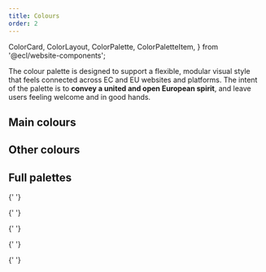 ```yaml
---
title: Colours
order: 2
---
```


  ColorCard,
  ColorLayout,
  ColorPalette,
  ColorPaletteItem,
} from '@ecl/website-components';

The colour palette is designed to support a flexible, modular visual style that feels connected across EC and EU websites and platforms. The intent of the palette is to **convey a united and open European spirit**, and leave users feeling welcome and in good hands.

## Main colours

<ColorLayout>
  <ColorPalette>
    <ColorPaletteItem value="#082b7a" name="Primary20" />
    <ColorPaletteItem value="#0a328e" name="Primary15" />
    <ColorPaletteItem value="#0b39a2" name="Primary10" />
    <ColorPaletteItem value="#0e47cb" name="Primary" />
    <ColorPaletteItem value="#3e6cd5" name="Primary-10" />
    <ColorPaletteItem value="#6e91e0" name="Primary-20" ui="dark" />
    <ColorPaletteItem value="#9fb5ea" name="Primary-30" ui="dark" />
    <ColorPaletteItem value="#cfdaf5" name="Primary-40" ui="dark" />
    <ColorPaletteItem value="#e7edfa" name="Primary-45" ui="dark" />
    <ColorPaletteItem value="#f3f6fc" name="Primary-50" ui="dark" />
  </ColorPalette>

<ColorPalette>
  <ColorPaletteItem value="#997a00" name="Secondary20" ui="dark" />
  <ColorPaletteItem value="#cca300" name="Secondary10" ui="dark" />
  <ColorPaletteItem value="#fc0" name="Secondary" ui="dark" />
  <ColorPaletteItem value="#ffd633" name="Secondary-10" ui="dark" />
  <ColorPaletteItem value="#ffe066" name="Secondary-20" ui="dark" />
  <ColorPaletteItem value="#ffeb99" name="Secondary-30" ui="dark" />
  <ColorPaletteItem value="#fff5cc" name="Secondary-40" ui="dark" />
  <ColorPaletteItem value="#fffae6" name="Secondary-45" ui="dark" />
</ColorPalette>

  <ColorPalette>
    <ColorPaletteItem value="#171a22" name="Dark20" />
    <ColorPaletteItem value="#1e222d" name="Dark10" />
    <ColorPaletteItem value="#262b38" name="Dark" />
    <ColorPaletteItem value="#515560" name="Dark-10" />
    <ColorPaletteItem value="#7d8088" name="Dark-20" />
    <ColorPaletteItem value="#a8aaaf" name="Dark-30" ui="dark" />
  </ColorPalette>
</ColorLayout>

## Other colours

<ColorLayout>
  <ColorPalette>
    <ColorPaletteItem value="#00e9ff" name="Accent" ui="dark" />
    <ColorPaletteItem value="#fcfcfc" name="Background" ui="dark" />
    <ColorPaletteItem value="#0e47cb" name="Branding" />
  </ColorPalette>

  <ColorPalette>
    <ColorPaletteItem value="#0e47cb" name="Info" />
    <ColorPaletteItem value="#008d66" name="Success" ui="dark" />
    <ColorPaletteItem value="#bf0036" name="Error" />
    <ColorPaletteItem value="#ef0044" name="Error-10" ui="dark" />
    <ColorPaletteItem value="#cc4e00" name="Warning" ui="dark" />
  </ColorPalette>
</ColorLayout>

## Full palettes

<ColorLayout>
  <ColorPalette>
    <ColorPaletteItem value="#082b7a" name="Blue-140" />
    <ColorPaletteItem value="#0a328e" name="Blue-130" />
    <ColorPaletteItem value="#0b39a2" name="Blue-120" />
    <ColorPaletteItem value="#0d40b7" name="Blue-110" />
    <ColorPaletteItem value="#0e47cb" name="Blue-100" />
    <ColorPaletteItem value="#3e6cd5" name="Blue-80" />
    <ColorPaletteItem value="#6e91e0" name="Blue-60" ui="dark" />
    <ColorPaletteItem value="#9fb5ea" name="Blue-40" ui="dark" />
    <ColorPaletteItem value="#cfdaf5" name="Blue-20" ui="dark" />
    <ColorPaletteItem value="#e7edfa" name="Blue-10" ui="dark" />
    <ColorPaletteItem value="#f3f6fc" name="Blue-5" ui="dark" />
  </ColorPalette>

{' '}
<ColorPalette>
  <ColorPaletteItem value="#007957" name="Green-140" />
  <ColorPaletteItem value="#008d66" name="Green-130" ui="dark" />
  <ColorPaletteItem value="#00a174" name="Green-120" ui="dark" />
  <ColorPaletteItem value="#00b583" name="Green-110" ui="dark" />
  <ColorPaletteItem value="#00c991" name="Green-100" ui="dark" />
  <ColorPaletteItem value="#33d4a7" name="Green-80" ui="dark" />
  <ColorPaletteItem value="#66dfbd" name="Green-60" ui="dark" />
  <ColorPaletteItem value="#99e9d3" name="Green-40" ui="dark" />
  <ColorPaletteItem value="#ccf4e9" name="Green-20" ui="dark" />
  <ColorPaletteItem value="#e6faf4" name="Green-10" ui="dark" />
  <ColorPaletteItem value="#f2fcf9" name="Green-5" ui="dark" />
</ColorPalette>

{' '}
<ColorPalette>
  <ColorPaletteItem value="#171a22" name="Grey-140" />
  <ColorPaletteItem value="#1b1e27" name="Grey-130" />
  <ColorPaletteItem value="#1e222d" name="Grey-120" />
  <ColorPaletteItem value="#222732" name="Grey-110" />
  <ColorPaletteItem value="#262b38" name="Grey-100" />
  <ColorPaletteItem value="#515560" name="Grey-80" />
  <ColorPaletteItem value="#7d8088" name="Grey-60" />
  <ColorPaletteItem value="#a8aaaf" name="Grey-40" ui="dark" />
  <ColorPaletteItem value="#d4d5d7" name="Grey-20" ui="dark" />
  <ColorPaletteItem value="#e9eaeb" name="Grey-10" ui="dark" />
  <ColorPaletteItem value="#f4f5f5" name="Grey-5" ui="dark" />
  <ColorPaletteItem value="#f9f9f9" name="Grey-3" ui="dark" />
</ColorPalette>

{' '}
<ColorPalette>
  <ColorPaletteItem value="#993b00" name="Orange-140" />
  <ColorPaletteItem value="#b34500" name="Orange-130" />
  <ColorPaletteItem value="#cc4e00" name="Orange-120" />
  <ColorPaletteItem value="#e65800" name="Orange-110" ui="dark" />
  <ColorPaletteItem value="#ff6200" name="Orange-100" ui="dark" />
  <ColorPaletteItem value="#ff8133" name="Orange-80" ui="dark" />
  <ColorPaletteItem value="#ff914d" name="Orange-60" ui="dark" />
  <ColorPaletteItem value="#ffb180" name="Orange-40" ui="dark" />
  <ColorPaletteItem value="#ffd0b3" name="Orange-20" ui="dark" />
  <ColorPaletteItem value="#ffefe6" name="Orange-10" ui="dark" />
  <ColorPaletteItem value="#fff7f2" name="Orange-5" ui="dark" />
</ColorPalette>

{' '}
<ColorPalette>
  <ColorPaletteItem value="#31087b" name="Purple-140" />
  <ColorPaletteItem value="#390990" name="Purple-130" />
  <ColorPaletteItem value="#410aa4" name="Purple-120" />
  <ColorPaletteItem value="#490cb9" name="Purple-110" />
  <ColorPaletteItem value="#510dcd" name="Purple-100" />
  <ColorPaletteItem value="#743dd7" name="Purple-80" />
  <ColorPaletteItem value="#976ee1" name="Purple-60" ui="dark" />
  <ColorPaletteItem value="#bf9af1" name="Purple-40" ui="dark" />
  <ColorPaletteItem value="#dccff5" name="Purple-20" ui="dark" />
  <ColorPaletteItem value="#eee7fa" name="Purple-10" ui="dark" />
  <ColorPaletteItem value="#f6f3fc" name="Purple-5" ui="dark" />
</ColorPalette>

{' '}
<ColorPalette>
  <ColorPaletteItem value="#8f0029" name="Red-140" />
  <ColorPaletteItem value="#a70030" name="Red-130" />
  <ColorPaletteItem value="#bf0036" name="Red-120" />
  <ColorPaletteItem value="#d7003d" name="Red-110" />
  <ColorPaletteItem value="#ef0044" name="Red-100" ui="dark" />
  <ColorPaletteItem value="#f23369" name="Red-80" ui="dark" />
  <ColorPaletteItem value="#f5668f" name="Red-60" ui="dark" />
  <ColorPaletteItem value="#f999b4" name="Red-40" ui="dark" />
  <ColorPaletteItem value="#fcccda" name="Red-20" ui="dark" />
  <ColorPaletteItem value="#fde6ec" name="Red-10" ui="dark" />
  <ColorPaletteItem value="#fef2f5" name="Red-5" ui="dark" />
</ColorPalette>

  <ColorPalette>
    <ColorPaletteItem value="#997a00" name="Yellow-140" ui="dark" />
    <ColorPaletteItem value="#b38f00" name="Yellow-130" ui="dark" />
    <ColorPaletteItem value="#cca300" name="Yellow-120" ui="dark" />
    <ColorPaletteItem value="#e6b800" name="Yellow-110" ui="dark" />
    <ColorPaletteItem value="#fc0" name="Yellow-100" ui="dark" />
    <ColorPaletteItem value="#ffd633" name="Yellow-80" ui="dark" />
    <ColorPaletteItem value="#ffe066" name="Yellow-60" ui="dark" />
    <ColorPaletteItem value="#ffeb99" name="Yellow-40" ui="dark" />
    <ColorPaletteItem value="#fff5cc" name="Yellow-20" ui="dark" />
    <ColorPaletteItem value="#fffae6" name="Yellow-10" ui="dark" />
    <ColorPaletteItem value="#fffcf2" name="Yellow-5" ui="dark" />
  </ColorPalette>
</ColorLayout>
